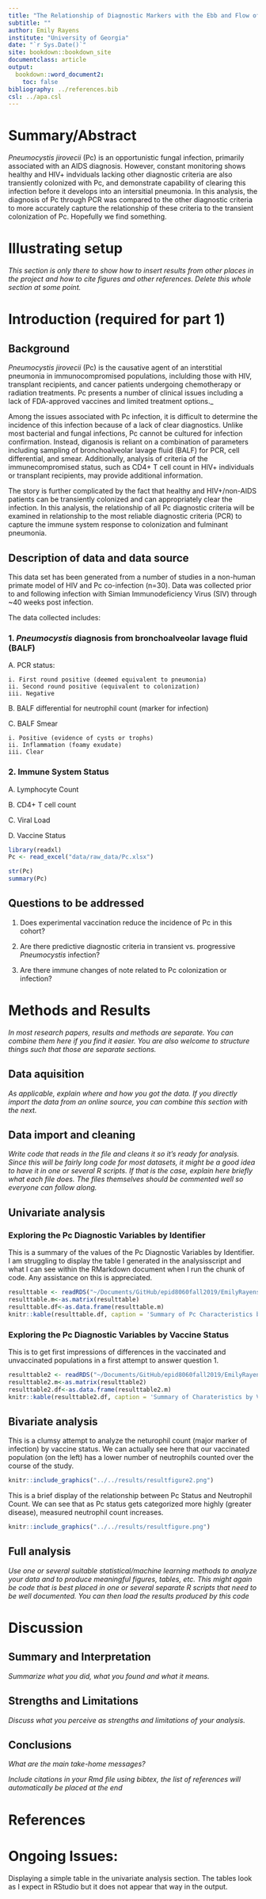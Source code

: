 ```yaml
---
title: "The Relationship of Diagnostic Markers with the Ebb and Flow of Pneumocystis Colonization"
subtitle: ""
author: Emily Rayens
institute: "University of Georgia"
date: "`r Sys.Date()`"
site: bookdown::bookdown_site
documentclass: article
output:
  bookdown::word_document2: 
    toc: false
bibliography: ../references.bib
csl: ../apa.csl
---
```



# Summary/Abstract
_Pneumocystis jirovecii_ (Pc) is an opportunistic fungal infection, primarily associated with an AIDS diagnosis. However, constant monitoring shows healthy and HIV+ indviduals lacking other diagnostic criteria are also transiently colonized with Pc, and demonstrate capability of clearing this infection before it develops into an intersitial pneumonia. In this analysis, the diagnosis of Pc through PCR was compared to the other diagnostic criteria to more accurately capture the relationship of these criteria to the transient colonization of Pc. Hopefully we find something. 

# Illustrating setup
_This section is only there to show how to insert results from other places in the project and how to cite figures and other references. Delete this whole section at some point._


# Introduction (required for part 1)

## Background
_Pneumocystis jirovecii_ (Pc) is the causative agent of an interstitial pneumonia in immunocompromised populations, inclulding those with HIV, transplant recipients, and cancer patients undergoing chemotherapy or radiation treatments. Pc presents a number of clinical issues including a lack of FDA-approved vaccines and limited treatment options._

Among the issues associated with Pc infection, it is difficult to determine the incidence of this infection because of a lack of clear diagnostics. Unlike most bacterial and fungal infections, Pc cannot be cultured for infection confirmation. Instead, diganosis is reliant on a combination of parameters including sampling of bronchoalveolar lavage fluid (BALF) for PCR, cell differential, and smear. Additionally, analysis of criteria of the immunecompromised status, such as CD4+ T cell count in HIV+ individuals or transplant recipients, may provide additional information.

The story is further complicated by the fact that healthy and HIV+/non-AIDS patients can be transiently colonized and can appropriately clear the infection. 
In this analysis, the relationship of all Pc diagnostic criteria will be examined in relationship to the most reliable diagnostic criteria (PCR) to capture the immune system response to colonization and fulminant pneumonia.   

## Description of data and data source
This data set has been generated from a number of studies in a non-human primate model of HIV and Pc co-infection (n=30). Data was collected prior to and following infection with Simian Immunodeficiency Virus (SIV) through ~40 weeks post infection. 

The data collected includes:

### 1. _Pneumocystis_ diagnosis from bronchoalveolar lavage fluid (BALF)

  A. PCR status:
   
    i. First round positive (deemed equivalent to pneumonia)
    ii. Second round positive (equivalent to colonization)
    iii. Negative 
   
  B. BALF differential for neutrophil count (marker for infection)

  C. BALF Smear
    
    i. Positive (evidence of cysts or trophs)
    ii. Inflammation (foamy exudate)
    iii. Clear

### 2. Immune System Status
  
  A. Lymphocyte Count
  
  B. CD4+ T cell count
  
  C. Viral Load
  
  D. Vaccine Status


```r
library(readxl)
Pc <- read_excel("data/raw_data/Pc.xlsx")
```
```r
str(Pc)
summary(Pc)
```




## Questions to be addressed

  1. Does experimental vaccination reduce the incidence of Pc in this cohort?

  2. Are there predictive diagnostic criteria in transient vs. progressive _Pneumocystis_ infection?

  3. Are there immune changes of note related to Pc colonization or infection?


# Methods and Results

_In most research papers, results and methods are separate. You can combine them here if you find it easier. You are also welcome to structure things such that those are separate sections._


## Data aquisition
_As applicable, explain where and how you got the data. If you directly import the data from an online source, you can combine this section with the next._

## Data import and cleaning
_Write code that reads in the file and cleans it so it's ready for analysis. Since this will be fairly long code for most datasets, it might be a good idea to have it in one or several R scripts. If that is the case, explain here briefly what each file does. The files themselves should be commented well so everyone can follow along._

## Univariate analysis
### Exploring the Pc Diagnostic Variables by Identifier
This is a summary of the values of the Pc Diagnostic Variables by Identifier. I am struggling to display the table I generated in the analysisscript and what I can see within the RMarkdown document when I run the chunk of code. Any assistance on this is appreciated.  
```r
resulttable <- readRDS("~/Documents/GitHub/epid8060fall2019/EmilyRayens-Project/results/resulttable.rds")
resulttable.m<-as.matrix(resulttable)
resulttable.df<-as.data.frame(resulttable.m)
knitr::kable(resulttable.df, caption = 'Summary of Pc Characteristics by Individual')
```

### Exploring the Pc Diagnostic Variables by Vaccine Status
This is to get first impressions of differences in the vaccinated and unvaccinated populations in a first attempt to answer question 1. 
```r
resulttable2 <- readRDS("~/Documents/GitHub/epid8060fall2019/EmilyRayens-Project/results/resulttable2.rds")
resulttable2.m<-as.matrix(resulttable2)
resulttable2.df<-as.data.frame(resulttable2.m)
knitr::kable(resulttable2.df, caption = 'Summary of Charateristics by Vaccine Status')
```





## Bivariate analysis
This is a clumsy attempt to analyze the neturophil count (major marker of infection) by vaccine status. We can actually see here that our vaccinated population (on the left) has a lower number of neutrophils counted over the course of the study. 

```r
knitr::include_graphics("../../results/resultfigure2.png")
```

This is a brief display of the relationship between Pc Status and Neutrophil Count. We can see that as Pc status gets categorized more highly (greater disease), measured neutrophil count increases. 
```r
knitr::include_graphics("../../results/resultfigure.png")
```


## Full analysis
_Use one or several suitable statistical/machine learning methods to analyze your data and to produce meaningful figures, tables, etc. This might again be code that is best placed in one or several separate R scripts that need to be well documented. You can then load the results produced by this code_

# Discussion

## Summary and Interpretation
_Summarize what you did, what you found and what it means._

## Strengths and Limitations
_Discuss what you perceive as strengths and limitations of your analysis._

## Conclusions
_What are the main take-home messages?_


_Include citations in your Rmd file using bibtex, the list of references will automatically be placed at the end_

# References

# Ongoing Issues:
Displaying a simple table in the univariate analysis section. The tables look as I expect in RStudio but it does not appear that way in the output. 